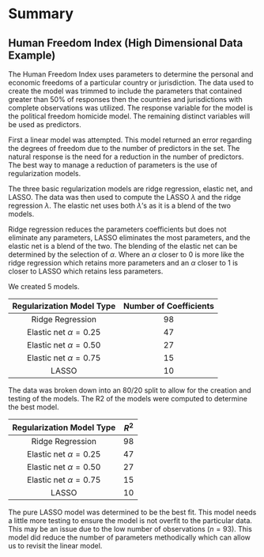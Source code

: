 # Summary

## **Human Freedom Index (High Dimensional Data Example)**

The Human Freedom Index uses parameters to determine the personal and economic freedoms of a particular country or jurisdiction. The data used to create the model was trimmed to include the parameters that contained greater than 50% of responses then the countries and jurisdictions with complete observations was utilized. The response variable for the model is the political freedom homicide model. The remaining distinct variables will be used as predictors.

First a linear model was attempted. This model returned an error regarding the degrees of freedom due to the number of predictors in the set. The natural response is the need for a reduction in the number of predictors. The best way to manage a reduction of parameters is the use of regularization models.

The three basic regularization models are ridge regression, elastic net, and LASSO. The data was then used to compute the LASSO $\lambda$ and the ridge regression $\lambda$. The elastic net uses both $\lambda$'s as it is a blend of the two models.

Ridge regression reduces the parameters coefficients but does not eliminate any parameters, LASSO eliminates the most parameters, and the elastic net is a blend of the two. The blending of the elastic net can be determined by the selection of $\alpha$. Where an $\alpha$ closer to 0 is more like the ridge regression which retains more parameters and an $\alpha$ closer to 1 is closer to LASSO which retains less parameters.

We created 5 models.

| Regularization Model Type | Number of Coefficients |
|:-------------------------:|:----------------------:|
|     Ridge Regression      |           98           |
| Elastic net $\alpha=0.25$ |           47           |
| Elastic net $\alpha=0.50$ |           27           |
| Elastic net $\alpha=0.75$ |           15           |
|           LASSO           |           10           |

The data was broken down into an 80/20 split to allow for the creation and testing of the models. The R2 of the models were computed to determine the best model.

| Regularization Model Type | $R^2$ |
|:-------------------------:|:-----:|
|     Ridge Regression      |  98   |
| Elastic net $\alpha=0.25$ |  47   |
| Elastic net $\alpha=0.50$ |  27   |
| Elastic net $\alpha=0.75$ |  15   |
|           LASSO           |  10   |

The pure LASSO model was determined to be the best fit. This model needs a little more testing to ensure the model is not overfit to the particular data. This may be an issue due to the low number of observations ($n=93$). This model did reduce the number of parameters methodically which can allow us to revisit the linear model.
